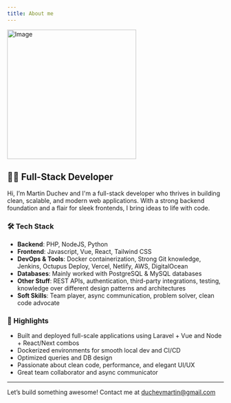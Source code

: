 ```yaml
---
title: About me
---
```


<div className="flex flex-col items-center justify-center text-center">
    <Image
        src="/profile-rbd.jpg"
        width="300"
        height="300"
        alt="Image"
        className="rounded w-80 h-80 object-cover"
    />
</div>

## 👨‍💻 Full-Stack Developer

Hi, I’m Martin Duchev and I'm a full-stack developer who thrives in building clean, scalable, and modern web applications. With a strong backend foundation and a flair for sleek frontends, I bring ideas to life with code.

### 🛠️ Tech Stack

- **Backend**: PHP, NodeJS, Python
- **Frontend**: Javascript, Vue, React, Tailwind CSS  
- **DevOps & Tools**: Docker containerization, Strong Git knowledge, Jenkins, Octupus Deploy, Vercel, Netlify, AWS, DigitalOcean  
- **Databases**: Mainly worked with PostgreSQL & MySQL databases
- **Other Stuff**: REST APIs, authentication, third-party integrations, testing, knowledge over different design patterns and architectures
- **Soft Skills**: Team player, async communication, problem solver, clean code advocate

### 📌 Highlights

- Built and deployed full-scale applications using Laravel + Vue and Node + React/Next combos  
- Dockerized environments for smooth local dev and CI/CD  
- Optimized queries and DB design  
- Passionate about clean code, performance, and elegant UI/UX  
- Great team collaborator and async communicator

---

Let’s build something awesome!
Contact me at <a href="mailto:duchevmartin@gmail.com" className="inline-block bg-blue-600 text-white rounded shadow hover:bg-blue-700 transition-colors p-2 duration-200">duchevmartin@gmail.com</a>
